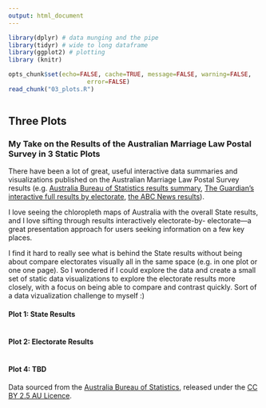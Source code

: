 ```yaml
---
output: html_document
---
```


```r

library(dplyr) # data munging and the pipe
library(tidyr) # wide to long dataframe
library(ggplot2) # plotting
library (knitr)

opts_chunk$set(echo=FALSE, cache=TRUE, message=FALSE, warning=FALSE, 
                      error=FALSE)
read_chunk("03_plots.R")

```

```r
```

## Three Plots

### My Take on the Results of the Australian Marriage Law Postal Survey in 3 Static Plots

There have been a lot of great, useful interactive data summaries and visualizations published on the Australian Marriage Law Postal Survey results (e.g. [Australia Bureau of Statistics results summary](https://marriagesurvey.abs.gov.au/results/), [The Guardian's interactive full results by electorate](https://www.theguardian.com/australia-news/datablog/ng-interactive/2017/nov/15/same-sex-marriage-survey-how-australia-voted-electorate-by-electorate), [the ABC News results](http://www.abc.net.au/news/2017-11-15/same-sex-marriage-results-ssm/9145636)).

I love seeing the chloropleth maps of Australia with the overall State results, and I love sifting through results interactively electorate-by- electorate---a great presentation approach for users seeking information on a few key places. 

I find it hard to really see what is behind the State results without being about compare electorates visually all in the same space (e.g. in one plot or one one page). So I wondered if I could explore the data and create a small set of static data visualizations to explore the electorate results more closely, with a focus on being able to compare and contrast quickly. Sort of a data vizualization challenge to myself :)

#### Plot 1: State Results
```r
```

#### Plot 2: Electorate Results
```r
```

#### Plot 4: TBD

Data sourced from the [Australia Bureau of Statistics](https://marriagesurvey.abs.gov.au/results/downloads.html), released under the [CC BY 2.5 AU Licence](https://creativecommons.org/licenses/by/2.5/au/).
